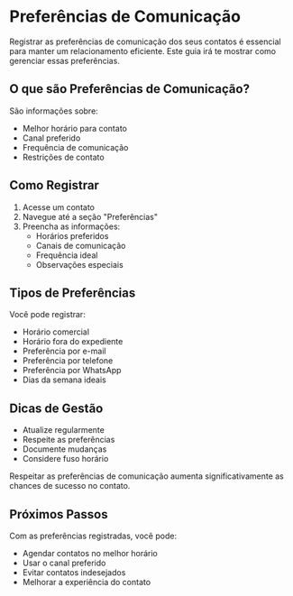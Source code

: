# Preferências de Comunicação

Registrar as preferências de comunicação dos seus contatos é essencial para manter um relacionamento eficiente. Este guia irá te mostrar como gerenciar essas preferências.

## O que são Preferências de Comunicação?

São informações sobre:
- Melhor horário para contato
- Canal preferido
- Frequência de comunicação
- Restrições de contato

## Como Registrar

1. Acesse um contato
2. Navegue até a seção "Preferências"
3. Preencha as informações:
   - Horários preferidos
   - Canais de comunicação
   - Frequência ideal
   - Observações especiais

## Tipos de Preferências

Você pode registrar:
- Horário comercial
- Horário fora do expediente
- Preferência por e-mail
- Preferência por telefone
- Preferência por WhatsApp
- Dias da semana ideais

## Dicas de Gestão

- Atualize regularmente
- Respeite as preferências
- Documente mudanças
- Considere fuso horário


Respeitar as preferências de comunicação aumenta significativamente as chances de sucesso no contato.


## Próximos Passos

Com as preferências registradas, você pode:
- Agendar contatos no melhor horário
- Usar o canal preferido
- Evitar contatos indesejados
- Melhorar a experiência do contato 
